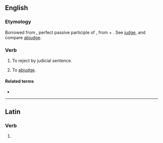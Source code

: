 ==English==

===Etymology===
Borrowed from {{bor|en|la|abiūdicātus|notext=1}}, perfect passive participle of {{m|la|abiūdicō||deprive or take away by judicial sentence}}, from {{m|la|ab||from, away from}} + {{m|la|iūdicō||pass judgement; determine, conclude}}. See [[judge]], and compare [[abjudge]].

===Verb===
{{en-verb|abjudicat}}

# {{lb|en|legal}} To reject by judicial sentence.
# To [[abjudge]].

====Related terms====
* {{l|en|adjudicate}}

----

==Latin==

===Verb===
{{la-verb-form|abjūdicāte}}

# {{inflection of|abjūdicō||2|p|pres|actv|impr|lang=la}}